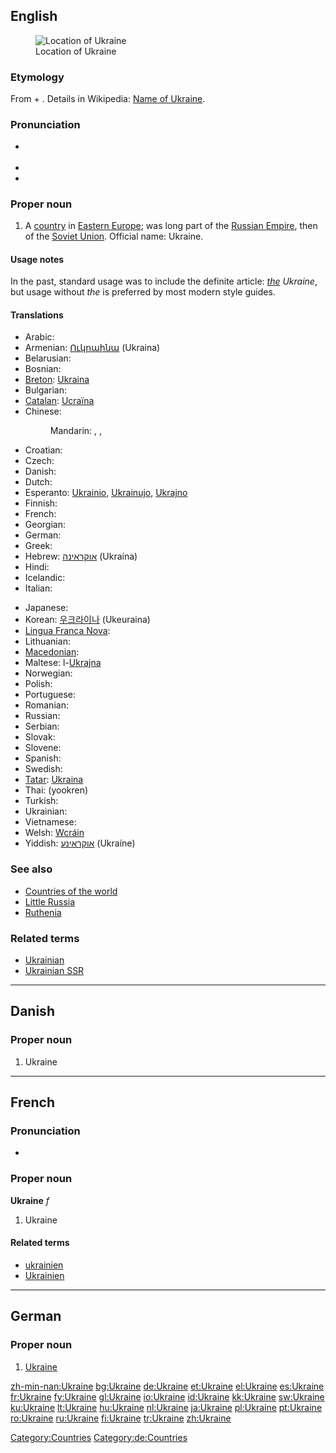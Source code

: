 ==English==
{{wikipedia}}
[[Image:LocationUkraine.png|thumb|Location of Ukraine]]

===Etymology===
From {{etyl|orv}} {{term|оу||at|tr=u|lang=orv|sc=Cyrs}} + {{term|краи||edge|tr=krai|lang=orv|sc=Cyrs}}.  Details in Wikipedia: [[w:Name of Ukraine|Name of Ukraine]].

===Pronunciation===
* {{a|UK|US}} {{IPA|/juˈkɹeɪn/}}
* {{audio|en-us-Ukraine.ogg|Audio (US)}}
* {{rhymes|eɪn}}

===Proper noun===
{{en-proper noun}}

# A [[country]] in [[Eastern Europe]]; was long part of the [[Russian Empire]], then of the [[Soviet Union]]. Official name: Ukraine.

====Usage notes====
In the past, standard usage was to include the definite article: ''<u>the</u> Ukraine'', but usage without ''the'' is preferred by most modern style guides.

====Translations====
{{trans-top|Eastern European country}}
* Arabic: {{t|ar|أوكرانيا|f|tr='ukraaniya|sc=Arab}}
* Armenian: [[Ուկրաինա]] (Ukraina)
* Belarusian: {{t|be|Украіна|f|tr=Ukraína|sc=Cyrl}}
* Bosnian: {{t-|bs|Ukrajina|f}}
* [[Breton]]: [[Ukraina]]
* Bulgarian: {{t+|bg|Украйна|tr=Ukrájna|sc=Cyrl}}
* [[Catalan]]: [[Ucraïna]] {{f}}
* Chinese:
*: Mandarin: {{zh-tsp|烏克蘭|乌克兰|Wūkèlán}},  {{t|zh|烏克蘭|sc=Hani}},  {{t|zh|乌克兰|tr=Wūkèlán|sc=Hani}}
* Croatian: {{t-|hr|Ukrajina|f}}
* Czech: {{t+|cs|Ukrajina}}
* Danish: {{t-|da|Ukraine}}
* Dutch: {{t+|nl|Oekraïne}}
* Esperanto: [[Ukrainio]], [[Ukrainujo]], [[Ukrajno]]
* Finnish: {{t+|fi|Ukraina}}
* French: {{t+|fr|Ukraine}}
* Georgian: {{t|ka|უკრაინა|tr=ukraina|sc=Geor}}
* German: {{t+|de|Ukraine|f}}
* Greek: {{t+|el|Ουκρανία|f|tr=Oukranía|sc=Grek}}
* Hebrew: [[אוקראינה]] (Ukraína)
* Hindi: {{t|hi|यूक्रेन|sc=Deva}}
* Icelandic: {{t+|is|Úkraína|f}}
* Italian: {{t+|it|Ucraina|f}}
{{trans-mid}}
* Japanese: {{t-|ja|ウクライナ|tr=Ukuraina|sc=Jpan}}
* Korean: [[우크라이나]] (Ukeuraina)
* [[Lingua Franca Nova]]: {{tø|lfn|Ucraina}}
* Lithuanian: {{t+|lt|Ukraina|xs=Lithuanian}}
* [[Macedonian]]: {{t+|mk|Украина|f|tr=Ukráina|sc=Cyrl|xs=Macedonian}}
* Maltese: l-[[Ukrajna]]
* Norwegian: {{t+|no|Ukraina}}
* Polish: {{t+|pl|Ukraina|f}}
* Portuguese: {{t+|pt|Ucrânia|f}}
* Romanian: {{t+|ro|Ucraina|f}}
* Russian: {{t+|ru|Украина|f|tr=Ukraína|sc=Cyrl}}
* Serbian: {{t|sr|Украјина|f|tr=Ukrajina|sc=Cyrl}}
* Slovak: {{t|sk|Ukrajina|f}}
* Slovene: {{t+|sl|Ukrajina|f}}
* Spanish: {{t+|es|Ucrania|f}}
* Swedish: {{t+|sv|Ukraina}}
* [[Tatar]]: [[Ukraina#Tatar|Ukraina]]
* Thai: {{Thai|[[ยูเครน]]}} (yookren)
* Turkish: {{t+|tr|Ukrayna}}
* Ukrainian: {{t+|uk|Україна|f|tr=Ukrajína|sc=Cyrl|xs=Ukrainian}}
* Vietnamese: {{t|vi|Ukraina}}
* Welsh: [[Wcráin]]
* Yiddish: [[אוקראַינע]] (Ukraíne)
{{trans-bottom}}

===See also===
* [[Appendix:Countries of the world|Countries of the world]]
* [[Little Russia]]
* [[Ruthenia]]

===Related terms===
* [[Ukrainian]]
* [[Ukrainian SSR]]

[[Category:Countries]]
[[Category:Ukraine| ]]

----

==Danish==

===Proper noun===
{{infl|da|proper noun}}

# Ukraine

----

==French==

===Pronunciation===
* {{audio|Fr-l'Ukraine-fr Be.ogg|audio}}

===Proper noun===
'''Ukraine''' ''f''

# Ukraine

====Related terms====
* [[ukrainien]]
* [[Ukrainien]]

----

==German==

===Proper noun===
{{infl|de|proper noun|g=f}}

# [[#English|Ukraine]]

[[Category:de:Countries]]

[[zh-min-nan:Ukraine]]
[[bg:Ukraine]]
[[de:Ukraine]]
[[et:Ukraine]]
[[el:Ukraine]]
[[es:Ukraine]]
[[fr:Ukraine]]
[[fy:Ukraine]]
[[gl:Ukraine]]
[[io:Ukraine]]
[[id:Ukraine]]
[[kk:Ukraine]]
[[sw:Ukraine]]
[[ku:Ukraine]]
[[lt:Ukraine]]
[[hu:Ukraine]]
[[nl:Ukraine]]
[[ja:Ukraine]]
[[pl:Ukraine]]
[[pt:Ukraine]]
[[ro:Ukraine]]
[[ru:Ukraine]]
[[fi:Ukraine]]
[[tr:Ukraine]]
[[zh:Ukraine]]